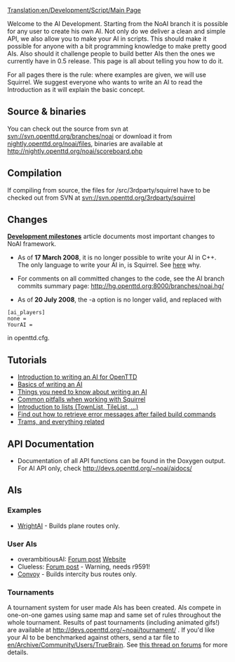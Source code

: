 [[Translation:en/Development/Script/Main Page]]
{{en/Development/Script/Navigation}}

Welcome to the AI Development. Starting from the NoAI branch it is possible for any user to create his own AI. Not only do we deliver a clean and simple API, we also allow you to make your AI in scripts. This should make it possible for anyone with a bit programming knowledge to make pretty good AIs. Also should it challenge people to build better AIs then the ones we currently have in 0.5 release. This page is all about telling you how to do it.

For all pages there is the rule: where examples are given, we will use Squirrel. We suggest everyone who wants to write an AI to read the Introduction as it will explain the basic concept.

== Source & binaries ==
You can check out the source from svn at svn://svn.openttd.org/branches/noai or download it from [http://nightly.openttd.org/noai/files/ nightly.openttd.org/noai/files], binaries are available at http://nightly.openttd.org/noai/scoreboard.php

== Compilation ==
If compiling from source, the files for /src/3rdparty/squirrel have to be checked out from SVN at svn://svn.openttd.org/3rdparty/squirrel

== Changes ==

'''[[en/Archive/Development/AI Development milestones|Development milestones]]''' article documents most important changes to NoAI framework.

* As of '''17 March 2008''', it is no longer possible to write your AI in C++. The only language to write your AI in, is Squirrel. See [[en/Archive/Development/AI Development milestones#17-march-2008-c-support-is-dropped|here]] why.

* For comments on all committed changes to the code, see the AI branch commits summary page: http://hg.openttd.org:8000/branches/noai.hg/

* As of '''20 July 2008''', the -a option is no longer valid, and replaced with
 [ai_players]
 none =
 YourAI =
in openttd.cfg.

== Tutorials ==
* [[en/Development/Script/Introduction|Introduction to writing an AI for OpenTTD]]
* [[en/Development/Script/Basics|Basics of writing an AI]]
* [[en/Development/Script/Need To Know|Things you need to know about writing an AI]]
* [[en/Development/Script/Squirrel pitfalls|Common pitfalls when working with Squirrel]]
* [[en/Development/Script/Lists|Introduction to lists (TownList, TileList, ...)]]
* [[en/Development/Script/Last Error|Find out how to retrieve error messages after failed build commands]]
* [[en/Development/Script/Trams|Trams, and everything related]]

== API Documentation ==
* Documentation of all API functions can be found in the Doxygen output. For AI API only, check http://devs.openttd.org/~noai/aidocs/

== AIs ==
=== Examples ===
* [[en/Development/Script/WrightAI|WrightAI]] - Builds plane routes only.


=== User AIs ===
* overambitiousAI: [http://tt-forums.net/viewtopic.php?p=632579#p632579 Forum post] [http://homepages.uni-paderborn.de/leise/ Website]
* Clueless: [http://tt-forums.net/viewtopic.php?p=573508#p573508 Forum post] - Warning, needs r9591!
* [[en/Community/AI/Convoy|Convoy]] - Builds intercity bus routes only.

=== Tournaments ===
A tournament system for user made AIs has been created. AIs compete in one-on-one games using same map and same set of rules throughout the whole tournament. Results of past tournaments (including animated gifs!) are available at http://devs.openttd.org/~noai/tournament/ . If you'd like your AI to be benchmarked against others, send a tar file to [[en/Archive/Community/Users/TrueBrain]]. See [http://www.tt-forums.net/viewtopic.php?f=65&t=37945 this thread on forums] for more details.